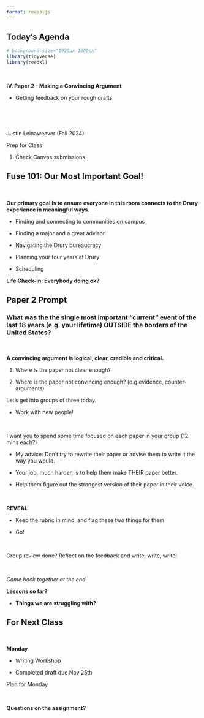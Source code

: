 ```yaml
---
format: revealjs
---
```



## Today's Agenda {background-image="Images/background-news_v2.png" .center}

```r
# background-size="1920px 1080px"
library(tidyverse)
library(readxl)
```

<br>

::: {.r-fit-text}
**IV. Paper 2 - Making a Convincing Argument**

- Getting feedback on your rough drafts
:::

<br>

<br>

::: r-stack
Justin Leinaweaver (Fall 2024)
:::

::: notes

Prep for Class

1. Check Canvas submissions

:::


## Fuse 101: Our Most Important Goal! {background-image="Images/background-news_v2.png" .center}

<br>

**Our primary goal is to ensure everyone in this room connects to the Drury experience in meaningful ways.**

- Finding and connecting to communities on campus

- Finding a major and a great advisor

- Navigating the Drury bureaucracy

- Planning your four years at Drury

- Scheduling

::: notes

**Life Check-in: Everybody doing ok?**

:::


## Paper 2 Prompt {background-image="Images/background-news_v2.png" .center}

### What was the the single most important "current" event of the last 18 years (e.g. your lifetime) OUTSIDE the borders of the United States?

<br>

::: {.fragment}

**A convincing argument is logical, clear, credible and critical.**

1. Where is the paper not clear enough?

2. Where is the paper not convincing enough? (e.g.evidence, counter-arguments)

:::

::: notes

Let's get into groups of three today.

- Work with new people!

<br>

I want you to spend some time focused on each paper in your group (12 mins each?)

- My advice: Don't try to rewrite their paper or advise them to write it the way you would.

- Your job, much harder, is to help them make THEIR paper better.

- Help them figure out the strongest version of their paper in their voice.

<br>

**REVEAL**

- Keep the rubric in mind, and flag these two things for them

- Go!

<br>

Group review done? Reflect on the feedback and write, write, write!

<br>

*Come back together at the end*

**Lessons so far?**

- **Things we are struggling with?**

:::



## For Next Class {background-image="Images/background-blue_triangles2.png" .center}

<br>

::: {.r-fit-text}
**Monday**

- Writing Workshop

- Completed draft due Nov 25th

:::

::: notes

Plan for Monday

<br>

**Questions on the assignment?**

:::
